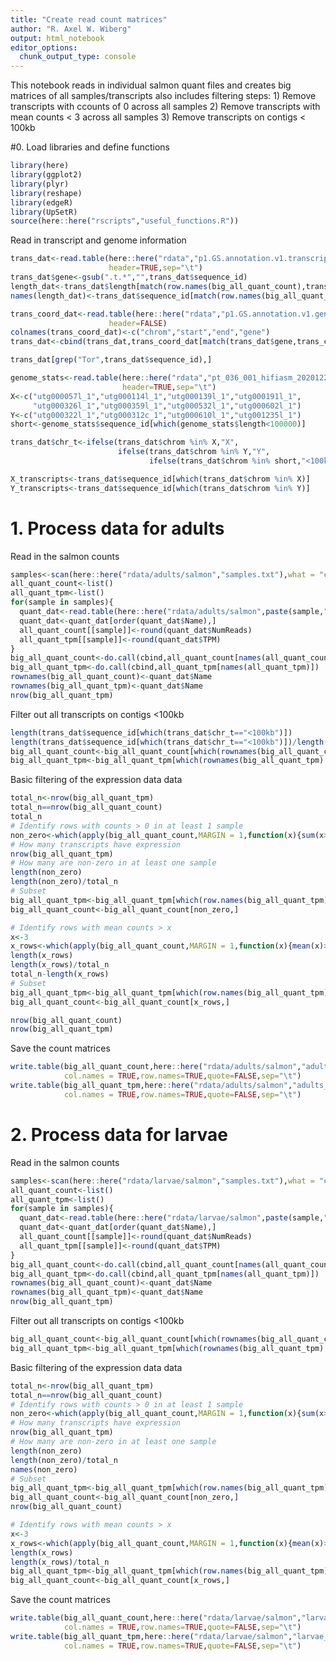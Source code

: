 ```yaml
---
title: "Create read count matrices"
author: "R. Axel W. Wiberg"
output: html_notebook
editor_options: 
  chunk_output_type: console
---
```


This notebook reads in individual salmon quant files and creates big matrices of all samples/transcripts
also includes filtering steps:
1) Remove transcripts with ccounts of 0 across all samples
2) Remove transcripts with mean counts < 3 across all samples
3) Remove transcripts on contigs < 100kb


#0. Load libraries and define functions
```r
library(here)
library(ggplot2)
library(plyr)
library(reshape)
library(edgeR)
library(UpSetR)
source(here::here("rscripts","useful_functions.R"))
```
Read in transcript and genome information
```r
trans_dat<-read.table(here::here("rdata","p1.GS.annotation.v1.transcripts.fa.stats"),
                      header=TRUE,sep="\t")
trans_dat$gene<-gsub(".t.*","",trans_dat$sequence_id)
length_dat<-trans_dat$length[match(row.names(big_all_quant_count),trans_dat$sequence_id)]
names(length_dat)<-trans_dat$sequence_id[match(row.names(big_all_quant_count),trans_dat$sequence_id)]

trans_coord_dat<-read.table(here::here("rdata","p1.GS.annotation.v1.genes.tab"),
                      header=FALSE)
colnames(trans_coord_dat)<-c("chrom","start","end","gene")
trans_dat<-cbind(trans_dat,trans_coord_dat[match(trans_dat$gene,trans_coord_dat$gene),])

trans_dat[grep("Tor",trans_dat$sequence_id),]

genome_stats<-read.table(here::here("rdata","pt_036_001_hifiasm_20201223.primary.fasta.stats"),
                         header=TRUE,sep="\t")
X<-c("utg000057l_1","utg000114l_1","utg000139l_1","utg000191l_1",
     "utg000326l_1","utg000359l_1","utg000532l_1","utg000602l_1")
Y<-c("utg000322l_1","utg000312c_1","utg000610l_1","utg001235l_1")
short<-genome_stats$sequence_id[which(genome_stats$length<100000)]

trans_dat$chr_t<-ifelse(trans_dat$chrom %in% X,"X",
                        ifelse(trans_dat$chrom %in% Y,"Y",
                               ifelse(trans_dat$chrom %in% short,"<100kb","A")))

X_transcripts<-trans_dat$sequence_id[which(trans_dat$chrom %in% X)]
Y_transcripts<-trans_dat$sequence_id[which(trans_dat$chrom %in% Y)]
```



# 1. Process data for adults
Read in the salmon counts
```r
samples<-scan(here::here("rdata/adults/salmon","samples.txt"),what = "character")
all_quant_count<-list()
all_quant_tpm<-list()
for(sample in samples){
  quant_dat<-read.table(here::here("rdata/adults/salmon",paste(sample,"_quant.sf",sep="")),header=TRUE)
  quant_dat<-quant_dat[order(quant_dat$Name),]
  all_quant_count[[sample]]<-round(quant_dat$NumReads)
  all_quant_tpm[[sample]]<-round(quant_dat$TPM)
}
big_all_quant_count<-do.call(cbind,all_quant_count[names(all_quant_count)])
big_all_quant_tpm<-do.call(cbind,all_quant_tpm[names(all_quant_tpm)])
rownames(big_all_quant_count)<-quant_dat$Name
rownames(big_all_quant_tpm)<-quant_dat$Name
nrow(big_all_quant_tpm)
```

Filter out all transcripts on contigs <100kb
```r
length(trans_dat$sequence_id[which(trans_dat$chr_t=="<100kb")])
length(trans_dat$sequence_id[which(trans_dat$chr_t=="<100kb")])/length(trans_dat$sequence_id)
big_all_quant_count<-big_all_quant_count[which(rownames(big_all_quant_count) %in% trans_dat$sequence_id[which(trans_dat$chr_t!="<100kb")]),]
big_all_quant_tpm<-big_all_quant_tpm[which(rownames(big_all_quant_tpm) %in% trans_dat$sequence_id[which(trans_dat$chr_t!="<100kb")]),]
```

Basic filtering of the expression data data
```r
total_n<-nrow(big_all_quant_tpm)
total_n==nrow(big_all_quant_count)
total_n
# Identify rows with counts > 0 in at least 1 sample
non_zero<-which(apply(big_all_quant_count,MARGIN = 1,function(x){sum(x>0)>=1}))
# How many transcripts have expression
nrow(big_all_quant_tpm)
# How many are non-zero in at least one sample
length(non_zero)
length(non_zero)/total_n
# Subset
big_all_quant_tpm<-big_all_quant_tpm[which(row.names(big_all_quant_tpm) %in% names(non_zero)),]
big_all_quant_count<-big_all_quant_count[non_zero,]

# Identify rows with mean counts > x
x<-3
x_rows<-which(apply(big_all_quant_count,MARGIN = 1,function(x){mean(x)>3}))
length(x_rows)
length(x_rows)/total_n
total_n-length(x_rows)
# Subset
big_all_quant_tpm<-big_all_quant_tpm[which(row.names(big_all_quant_tpm) %in% names(x_rows)),]
big_all_quant_count<-big_all_quant_count[x_rows,]

nrow(big_all_quant_count)
nrow(big_all_quant_tpm)

```

Save the count matrices
```r
write.table(big_all_quant_count,here::here("rdata/adults/salmon","adults_big_all_quant_count.tab"),
            col.names = TRUE,row.names=TRUE,quote=FALSE,sep="\t")
write.table(big_all_quant_tpm,here::here("rdata/adults/salmon","adults_big_all_quant_tpm.tab"),
            col.names = TRUE,row.names=TRUE,quote=FALSE,sep="\t")
```



# 2. Process data for larvae
Read in the salmon counts
```r
samples<-scan(here::here("rdata/larvae/salmon","samples.txt"),what = "character")
all_quant_count<-list()
all_quant_tpm<-list()
for(sample in samples){
  quant_dat<-read.table(here::here("rdata/larvae/salmon",paste(sample,"_quant.sf",sep="")),header=TRUE)
  quant_dat<-quant_dat[order(quant_dat$Name),]
  all_quant_count[[sample]]<-round(quant_dat$NumReads)
  all_quant_tpm[[sample]]<-round(quant_dat$TPM)
}
big_all_quant_count<-do.call(cbind,all_quant_count[names(all_quant_count)])
big_all_quant_tpm<-do.call(cbind,all_quant_tpm[names(all_quant_tpm)])
rownames(big_all_quant_count)<-quant_dat$Name
rownames(big_all_quant_tpm)<-quant_dat$Name
nrow(big_all_quant_tpm)
```

Filter out all transcripts on contigs <100kb
```r
big_all_quant_count<-big_all_quant_count[which(rownames(big_all_quant_count) %in% trans_dat$sequence_id[which(trans_dat$chr_t!="<100kb")]),]
big_all_quant_tpm<-big_all_quant_tpm[which(rownames(big_all_quant_tpm) %in% trans_dat$sequence_id[which(trans_dat$chr_t!="<100kb")]),]
```

Basic filtering of the expression data data
```r
total_n<-nrow(big_all_quant_tpm)
total_n==nrow(big_all_quant_count)
# Identify rows with counts > 0 in at least 1 sample
non_zero<-which(apply(big_all_quant_count,MARGIN = 1,function(x){sum(x>0)>=1}))
# How many transcripts have expression
nrow(big_all_quant_tpm)
# How many are non-zero in at least one sample
length(non_zero)
length(non_zero)/total_n
names(non_zero)
# Subset
big_all_quant_tpm<-big_all_quant_tpm[which(row.names(big_all_quant_tpm) %in% names(non_zero)),]
big_all_quant_count<-big_all_quant_count[non_zero,]
nrow(big_all_quant_count)

# Identify rows with mean counts > x
x<-3
x_rows<-which(apply(big_all_quant_count,MARGIN = 1,function(x){mean(x)>3}))
length(x_rows)
length(x_rows)/total_n
big_all_quant_tpm<-big_all_quant_tpm[which(row.names(big_all_quant_tpm) %in% names(x_rows)),]
big_all_quant_count<-big_all_quant_count[x_rows,]
```

Save the count matrices
```r
write.table(big_all_quant_count,here::here("rdata/larvae/salmon","larvae_big_all_quant_count.tab"),
            col.names = TRUE,row.names=TRUE,quote=FALSE,sep="\t")
write.table(big_all_quant_tpm,here::here("rdata/larvae/salmon","larvae_big_all_quant_tpm.tab"),
            col.names = TRUE,row.names=TRUE,quote=FALSE,sep="\t")
```
